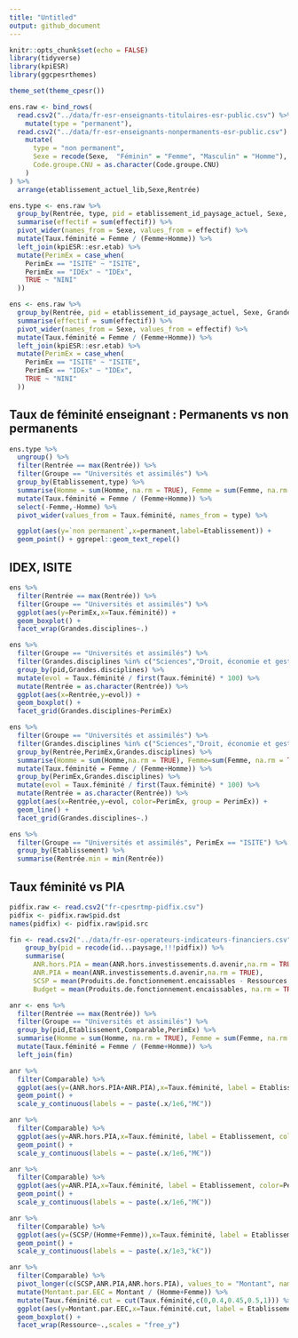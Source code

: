 ```yaml
---
title: "Untitled"
output: github_document
---
```


```r
knitr::opts_chunk$set(echo = FALSE)
library(tidyverse)
library(kpiESR)
library(ggcpesrthemes)

theme_set(theme_cpesr())
```

```r
ens.raw <- bind_rows(
  read.csv2("../data/fr-esr-enseignants-titulaires-esr-public.csv") %>% 
    mutate(type = "permanent"),
  read.csv2("../data/fr-esr-enseignants-nonpermanents-esr-public.csv") %>% 
    mutate(
      type = "non permanent",
      Sexe = recode(Sexe,  "Féminin" = "Femme", "Masculin" = "Homme"),
      Code.groupe.CNU = as.character(Code.groupe.CNU)
    )
) %>% 
  arrange(etablissement_actuel_lib,Sexe,Rentrée)

ens.type <- ens.raw %>%
  group_by(Rentrée, type, pid = etablissement_id_paysage_actuel, Sexe, Grandes.disciplines) %>%
  summarise(effectif = sum(effectif)) %>%
  pivot_wider(names_from = Sexe, values_from = effectif) %>%
  mutate(Taux.féminité = Femme / (Femme+Homme)) %>%
  left_join(kpiESR::esr.etab) %>%
  mutate(PerimEx = case_when(
    PerimEx == "ISITE" ~ "ISITE",
    PerimEx == "IDEx" ~ "IDEx",
    TRUE ~ "NINI"
  )) 

ens <- ens.raw %>%
  group_by(Rentrée, pid = etablissement_id_paysage_actuel, Sexe, Grandes.disciplines) %>%
  summarise(effectif = sum(effectif)) %>%
  pivot_wider(names_from = Sexe, values_from = effectif) %>%
  mutate(Taux.féminité = Femme / (Femme+Homme)) %>%
  left_join(kpiESR::esr.etab) %>%
  mutate(PerimEx = case_when(
    PerimEx == "ISITE" ~ "ISITE",
    PerimEx == "IDEx" ~ "IDEx",
    TRUE ~ "NINI"
  )) 
```

## Taux de féminité enseignant : Permanents vs non permanents 

```r
ens.type %>%
  ungroup() %>%
  filter(Rentrée == max(Rentrée)) %>%
  filter(Groupe == "Universités et assimilés") %>%
  group_by(Etablissement,type) %>%
  summarise(Homme = sum(Homme, na.rm = TRUE), Femme = sum(Femme, na.rm = TRUE)) %>%
  mutate(Taux.féminité = Femme / (Femme+Homme)) %>%
  select(-Femme,-Homme) %>%
  pivot_wider(values_from = Taux.féminité, names_from = type) %>%

  ggplot(aes(y=`non permanent`,x=permanent,label=Etablissement)) +
  geom_point() + ggrepel::geom_text_repel()
```


## IDEX, ISITE 


```r
ens %>%
  filter(Rentrée == max(Rentrée)) %>%
  filter(Groupe == "Universités et assimilés") %>%
  ggplot(aes(y=PerimEx,x=Taux.féminité)) +
  geom_boxplot() +
  facet_wrap(Grandes.disciplines~.)
```


```r
ens %>%
  filter(Groupe == "Universités et assimilés") %>%
  filter(Grandes.disciplines %in% c("Sciences","Droit, économie et gestion","Lettres et sciences humaines","Médecine")) %>%
  group_by(pid,Grandes.disciplines) %>% 
  mutate(evol = Taux.féminité / first(Taux.féminité) * 100) %>%
  mutate(Rentrée = as.character(Rentrée)) %>%
  ggplot(aes(x=Rentrée,y=evol)) +
  geom_boxplot() +
  facet_grid(Grandes.disciplines~PerimEx)
```



```r
ens %>%
  filter(Groupe == "Universités et assimilés") %>%
  filter(Grandes.disciplines %in% c("Sciences","Droit, économie et gestion","Lettres et sciences humaines","Médecine")) %>%
  group_by(Rentrée,PerimEx,Grandes.disciplines) %>% 
  summarise(Homme = sum(Homme,na.rm = TRUE), Femme=sum(Femme, na.rm = TRUE)) %>%
  mutate(Taux.féminité = Femme / (Femme+Homme)) %>%
  group_by(PerimEx,Grandes.disciplines) %>%
  mutate(evol = Taux.féminité / first(Taux.féminité) * 100) %>%
  mutate(Rentrée = as.character(Rentrée)) %>%
  ggplot(aes(x=Rentrée,y=evol, color=PerimEx, group = PerimEx)) +
  geom_line() +
  facet_grid(Grandes.disciplines~.)
```


```r
ens %>%
  filter(Groupe == "Universités et assimilés", PerimEx == "ISITE") %>%
  group_by(Etablissement) %>% 
  summarise(Rentrée.min = min(Rentrée))
```


## Taux féminité vs PIA

```r
pidfix.raw <- read.csv2("fr-cpesrtmp-pidfix.csv") 
pidfix <- pidfix.raw$pid.dst
names(pidfix) <- pidfix.raw$pid.src

fin <- read.csv2("../data/fr-esr-operateurs-indicateurs-financiers.csv", na.strings="", dec=".") %>%
    group_by(pid = recode(id...paysage,!!!pidfix)) %>%
    summarise(
      ANR.hors.PIA = mean(ANR.hors.investissements.d.avenir,na.rm = TRUE),
      ANR.PIA = mean(ANR.investissements.d.avenir,na.rm = TRUE),
      SCSP = mean(Produits.de.fonctionnement.encaissables - Ressources.propres.encaissables, na.rm = TRUE),
      Budget = mean(Produits.de.fonctionnement.encaissables, na.rm = TRUE) ) 

anr <- ens %>%
  filter(Rentrée == max(Rentrée)) %>%
  filter(Groupe == "Universités et assimilés") %>%
  group_by(pid,Etablissement,Comparable,PerimEx) %>%
  summarise(Homme = sum(Homme, na.rm = TRUE), Femme = sum(Femme, na.rm = TRUE)) %>%
  mutate(Taux.féminité = Femme / (Femme+Homme)) %>%
  left_join(fin)
```



```r
anr %>%
  filter(Comparable) %>%
  ggplot(aes(y=(ANR.hors.PIA+ANR.PIA),x=Taux.féminité, label = Etablissement, color=PerimEx)) +
  geom_point() + 
  scale_y_continuous(labels = ~ paste(.x/1e6,"M€"))
```
 
 
```r
anr %>%
  filter(Comparable) %>%
  ggplot(aes(y=ANR.hors.PIA,x=Taux.féminité, label = Etablissement, color=PerimEx)) +
  geom_point() +
  scale_y_continuous(labels = ~ paste(.x/1e6,"M€"))
``` 
 
 
```r
anr %>%
  filter(Comparable) %>%
  ggplot(aes(y=ANR.PIA,x=Taux.féminité, label = Etablissement, color=PerimEx)) +
  geom_point() +
  scale_y_continuous(labels = ~ paste(.x/1e6,"M€"))
```




```r
anr %>%
  filter(Comparable) %>%
  ggplot(aes(y=(SCSP/(Homme+Femme)),x=Taux.féminité, label = Etablissement, color=PerimEx)) +
  geom_point() + 
  scale_y_continuous(labels = ~ paste(.x/1e3,"k€"))
```


```r
anr %>%
  filter(Comparable) %>%
  pivot_longer(c(SCSP,ANR.PIA,ANR.hors.PIA), values_to = "Montant", names_to = "Ressource") %>%
  mutate(Montant.par.EEC = Montant / (Homme+Femme)) %>%
  mutate(Taux.féminité.cut = cut(Taux.féminité,c(0,0.4,0.45,0.5,1))) %>%
  ggplot(aes(y=Montant.par.EEC,x=Taux.féminité.cut, label = Etablissement, fill=Ressource)) +
  geom_boxplot() +
  facet_wrap(Ressource~.,scales = "free_y") 
```